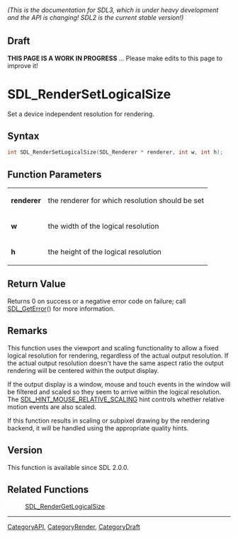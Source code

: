====== (This is the documentation for SDL3, which is under heavy development and the API is changing! SDL2 is the current stable version!) ======

== Draft ==

'''THIS PAGE IS A WORK IN PROGRESS''' ... Please make edits to this page to improve it!


<!-- #*^*^*^*^*See https://wiki.libsdl.org/SGFunctions for details on editing this page*^*^*^*^* -->
= SDL_RenderSetLogicalSize =

Set a device independent resolution for rendering.

== Syntax ==

<syntaxhighlight lang='c'>
int SDL_RenderSetLogicalSize(SDL_Renderer * renderer, int w, int h);
</syntaxhighlight>

== Function Parameters ==

{|
|'''renderer'''
|the renderer for which resolution should be set
|-
|'''w'''
|the width of the logical resolution
|-
|'''h'''
|the height of the logical resolution
|}

== Return Value ==

Returns 0 on success or a negative error code on failure; call
[[SDL_GetError]]() for more information.

== Remarks ==

This function uses the viewport and scaling functionality to allow a fixed
logical resolution for rendering, regardless of the actual output
resolution. If the actual output resolution doesn't have the same aspect
ratio the output rendering will be centered within the output display.

If the output display is a window, mouse and touch events in the window
will be filtered and scaled so they seem to arrive within the logical
resolution. The [[SDL_HINT_MOUSE_RELATIVE_SCALING]] hint controls whether
relative motion events are also scaled.

If this function results in scaling or subpixel drawing by the rendering
backend, it will be handled using the appropriate quality hints.

== Version ==

This function is available since SDL 2.0.0.

== Related Functions ==

:[[SDL_RenderGetLogicalSize]]

----
[[CategoryAPI]], [[CategoryRender]], [[CategoryDraft]]


